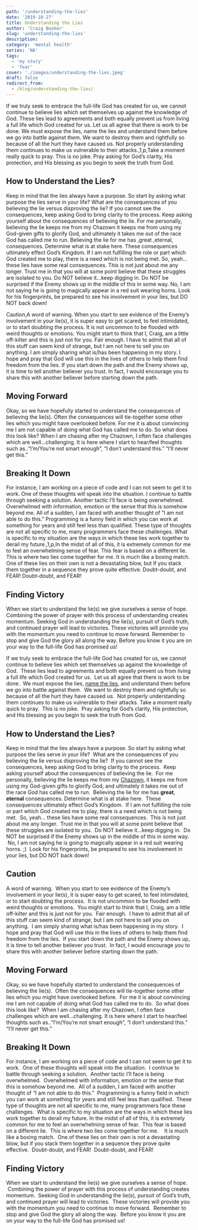 ```yaml
---
path: '/understanding-the-lies'
date: '2019-10-27'
title: Understanding the Lies
author: 'Craig Booker'
slug: 'understanding-the-lies'
description:
category: 'mental health'
series: 'NA'
tags:
  - 'my story'
  - 'fear'
cover: './images/understanding-the-lies.jpeg'
draft: false
redirect_from:
  - /blog/understanding-the-lies/
---
```


If we truly seek to embrace the full-life God has created for us, we cannot continue to believe lies which set themselves up against the knowledge of God. These lies lead to agreements and both equally prevent us from living a full life which God created for us. Let us all agree that there is work to be done. We must expose the lies, name the lies and understand them before we go into battle against them. We want to destroy them and rightfully so because of all the hurt they have caused us. Not properly understanding them continues to make us vulnerable to their attacks.,1,p,Take a moment really quick to pray. This is no joke. Pray asking for God’s clarity, His protection, and His blessing as you begin to seek the truth from God.

<h2> How to Understand the Lies? </h2>

Keep in mind that the lies always have a purpose. So start by asking what purpose the lies serve in your life? What are the consequences of you believing the lie versus disproving the lie? If you cannot see the consequences, keep asking God to bring clarity to the process. Keep asking yourself about the consequences of believing the lie. For me personally, believing the lie keeps me from my Chazown it keeps me from using my God-given gifts to glorify God, and ultimately it takes me out of the race God has called me to run. Believing the lie for me has ,great ,eternal, consequences. Determine what is at stake here. These consequences ultimately effect God’s Kingdom. If I am not fulfilling the role or part which God created me to play, there is a need which is not being met. So, yeah… these lies have some real consequences. This is not just about me any longer. Trust me in that you will at some point believe that these struggles are isolated to you. Do NOT believe it…keep digging in. Do NOT be surprised if the Enemy shows up in the middle of this in some way. No, I am not saying he is going to magically appear in a red suit wearing horns. Look for his fingerprints, be prepared to see his involvement in your lies, but DO NOT back down!

Caution,A word of warning. When you start to see evidence of the Enemy’s involvement in your lie(s), it is super easy to get scared, to feel intimidated, or to start doubting the process. It is not uncommon to be flooded with weird thoughts or emotions. You might start to think that I, Craig, am a little off-kilter and this is just not for you. Fair enough. I have to admit that all of this stuff can seem kind of strange, but I am not here to sell you on anything. I am simply sharing what is/has been happening in my story. I hope and pray that God will use this in the lives of others to help them find freedom from the lies. If you start down the path and the Enemy shows up, it is time to tell another believer you trust. In fact, I would encourage you to share this with another believer before starting down the path.

## Moving Forward

Okay, so we have hopefully started to understand the consequences of believing the lie(s). Often the consequences will tie-together some other lies which you might have overlooked before. For me it is about convincing me I am not capable of doing what God has called me to do. So what does this look like? When I am chasing after my Chazown, I often face challenges which are well…challenging. It is here where I start to hear/feel thoughts such as..“I’m/You’re not smart enough”, “I don’t understand this.” “I‘ll never get this.”

## Breaking It Down

For instance, I am working on a piece of code and I can not seem to get it to work. One of these thoughts will speak into the situation. I continue to battle through seeking a solution. Another tactic I’ll face is being overwhelmed. Overwhelmed with information, emotion or the sense that this is somehow beyond me. All of a sudden, I am faced with another thought of “I am not able to do this.” Programming is a funny field in which you can work at something for years and still feel less than qualified. These type of thoughts are not all specific to me, many programmers face these challenges. What is specific to my situation are the ways in which these lies work together to derail my future.,1,p,In the midst of all of this, it is extremely common for me to feel an overwhelming sense of fear. This fear is based on a different lie. This is where two lies come together for me. It is much like a boxing match. One of these lies on their own is not a devastating blow, but if you stack them together in a sequence they prove quite effective. Doubt-doubt, and FEAR! Doubt-doubt, and FEAR!

## Finding Victory

When we start to understand the lie(s) we give ourselves a sense of hope. Combining the power of prayer with this process of understanding creates momentum. Seeking God in understanding the lie(s), pursuit of God’s truth, and continued prayer will lead to victories. These victories will provide you with the momentum you need to continue to move forward. Remember to stop and give God the glory all along the way. Before you know it you are on your way to the full-life God has promised us!

If we truly seek to embrace the full-life God has created for us, we cannot continue to believe lies which set themselves up against the knowledge of God.  These lies lead to agreements and both equally prevent us from living a full life which God created for us.  Let us all agree that there is work to be done.  We must expose the lies, [name the lies](https://www.craigbooker.com/naming-the-lies/), and understand them before we go into battle against them.  We want to destroy them and rightfully so because of all the hurt they have caused us.  Not properly understanding them continues to make us vulnerable to their attacks. Take a moment really quick to pray.  This is no joke.  Pray asking for God’s clarity, His protection, and His blessing as you begin to seek the truth from God.

## How to Understand the Lies?

Keep in mind that the lies always have a purpose. So start by asking what purpose the lies serve in your life?  What are the consequences of you believing the lie versus disproving the lie?  If you cannot see the consequences, keep asking God to bring clarity to the process.  Keep asking yourself about the consequences of believing the lie.  For me personally, believing the lie keeps me from my [Chazown](https://www.life.church/chazown), it keeps me from using my God-given gifts to glorify God, and ultimately it takes me out of the race God has called me to run.  Believing the lie for me has <strong>great</strong>, <strong>eternal</strong> consequences. Determine what is at stake here.  These consequences ultimately effect God’s Kingdom.  If I am not fulfilling the role or part which God created me to play, there is a need which is not being met.  So, yeah… these lies have some real consequences.  This is not just about me any longer.  Trust me in that you will at some point believe that these struggles are isolated to you.  Do NOT believe it…keep digging in.  Do NOT be surprised if the Enemy shows up in the middle of this in some way.  No, I am not saying he is going to magically appear in a red suit wearing horns. ;)  Look for his fingerprints, be prepared to see his involvement in your lies, but DO NOT back down!

## Caution

A word of warning.  When you start to see evidence of the Enemy’s involvement in your lie(s), it is super easy to get scared, to feel intimidated, or to start doubting the process.  It is not uncommon to be flooded with weird thoughts or emotions.  You might start to think that I, Craig, am a little off-kilter and this is just not for you.  Fair enough.  I have to admit that all of this stuff can seem kind of strange, but I am not here to sell you on anything.  I am simply sharing what is/has been happening in my story.  I hope and pray that God will use this in the lives of others to help them find freedom from the lies.  If you start down the path and the Enemy shows up, it is time to tell another believer you trust.  In fact, I would encourage you to share this with another believer before starting down the path.

## Moving Forward

Okay, so we have hopefully started to understand the consequences of believing the lie(s).  Often the consequences will tie-together some other lies which you might have overlooked before.  For me it is about convincing me I am not capable of doing what God has called me to do.  So what does this look like?  When I am chasing after my Chazown, I often face challenges which are well…challenging. It is here where I start to hear/feel thoughts such as..“I’m/You’re not smart enough”, “I don’t understand this.” “I‘ll never get this.”

## Breaking It Down

For instance, I am working on a piece of code and I can not seem to get it to work.  One of these thoughts will speak into the situation.  I continue to battle through seeking a solution.  Another tactic I’ll face is being overwhelmed.  Overwhelmed with information, emotion or the sense that this is somehow beyond me.  All of a sudden, I am faced with another thought of “I am not able to do this.”  Programming is a funny field in which you can work at something for years and still feel less than qualified.  These type of thoughts are not all specific to me, many programmers face these challenges.  What is specific to my situation are the ways in which these lies work together to derail my future. In the midst of all of this, it is extremely common for me to feel an overwhelming sense of fear.  This fear is based on a different lie.  This is where two lies come together for me.    It is much like a boxing match.  One of these lies on their own is not a devastating blow, but if you stack them together in a sequence they prove quite effective.  Doubt-doubt, and FEAR!  Doubt-doubt, and FEAR!

## Finding Victory

When we start to understand the lie(s) we give ourselves a sense of hope.  Combining the power of prayer with this process of understanding creates momentum.  Seeking God in understanding the lie(s), pursuit of God’s truth, and continued prayer will lead to victories.  These victories will provide you with the momentum you need to continue to move forward.  Remember to stop and give God the glory all along the way.  Before you know it you are on your way to the full-life God has promised us!
